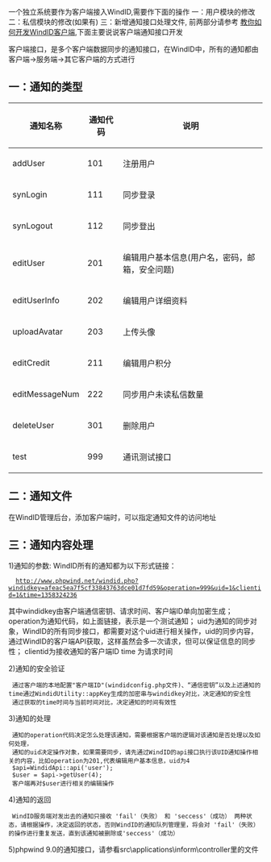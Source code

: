 一个独立系统要作为客户端接入WindID,需要作下面的操作
一：用户模块的修改二：私信模块的修改(如果有) 三：新增通知接口处理文件, 前两部分请参考 [http://www.phpwind.net/read/2865012 教你如何开发WindID客户端],下面主要说说客户端通知接口开发

客户端接口，是多个客户端数据同步的通知接口，在WindID中，所有的通知都由客户端->服务端->其它客户端的方式进行

== 一：通知的类型 ==
{| class="wikitable"
|-  
! 通知名称 !! 通知代码 !!  说明
|-
| addUser || 101 || 注册用户 
|-
| synLogin || 111 || 同步登录
|-
| synLogout || 112 || 同步登出
|-
| editUser || 201 || 编辑用户基本信息(用户名，密码，邮箱，安全问题)
|-
| editUserInfo || 202 || 编辑用户详细资料
|-
| uploadAvatar || 203 || 上传头像
|-
| editCredit || 211 || 编辑用户积分
|-
| editMessageNum || 222 || 同步用户未读私信数量
|-
| deleteUser || 301 || 删除用户
|-
| test || 999 || 通讯测试接口
|}

== 二：通知文件 ==
在WindID管理后台，添加客户端时，可以指定通知文件的访问地址

== 三：通知内容处理 ==
1)通知的参数: WindID所有的通知都为以下形式链接：
   http://www.phpwind.net/windid.php?windidkey=afeac5ea7f5cf33843763dce01d7fd59&operation=999&uid=1&clientid=1&time=1358324236
其中windidkey由客户端通信密钥、请求时间、客户端ID单向加密生成；
operation为通知代码，如上面链接，表示是一个测试通知；
uid为通知的同步对象，WindID的所有同步接口，都需要对这个uid进行相关操作，uid的同步内容，通过WindID的客户端API获取，这样虽然会多一次请求，但可以保证信息的同步性；
clientid为接收通知的客户端ID
time 为请求时间

2)通知的安全验证
  通过客户端的本地配置"客户端ID"(windidconfig.php文件)、“通信密钥”以及上述通知的time通过WindidUtility::appKey生成的加密串与windidkey对比，决定通知的安全性
  通过获取的time时间与当前时间对比，决定通知的时间有效性
3)通知的处理
  通知的operation代码决定怎么处理该通知，需要根据客户端的逻辑对该通知是否处理以及如何处理，
  通知的uid决定操作对象，如果需要同步，请先通过WindID的api接口执行该UID通知操作相关的内容，比如operation为201,代表编辑用户基本信息，uid为4
  $api=WindidApi::api('user');
  $user = $api->getUser(4);
  客户端再对$user进行相关的编辑操作
4)通知的返回
  WindID服务端对发出去的通知只接收 'fail'（失败） 和 'seccess'（成功） 两种状态，请根据操作，决定返回的状态，否则WindID的通知队列管理里，将会对 'fail'（失败）的操作进行重复发送，直到该通知被删除或'seccess'（成功）
5)phpwind 9.0的通知接口，请参看src\applications\inform\controller里的文件
